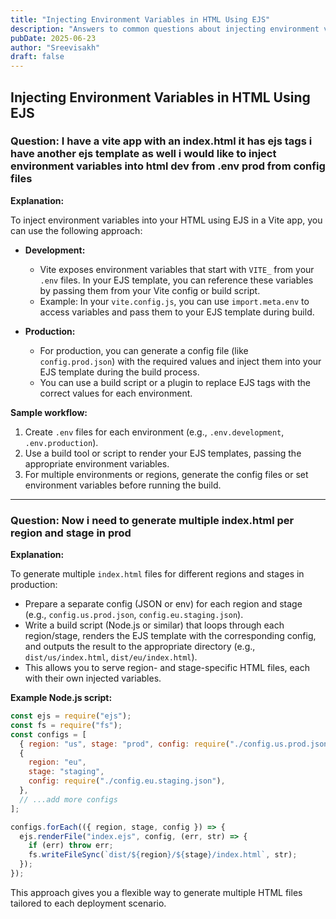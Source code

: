 ```yaml
---
title: "Injecting Environment Variables in HTML Using EJS"
description: "Answers to common questions about injecting environment variables in html using ejs"
pubDate: 2025-06-23
author: "Sreevisakh"
draft: false
---
```


## Injecting Environment Variables in HTML Using EJS

### Question: I have a vite app with an index.html it has ejs tags i have another ejs template as well i would like to inject environment variables into html dev from .env prod from config files

**Explanation:**

To inject environment variables into your HTML using EJS in a Vite app, you can use the following approach:

- **Development:**

  - Vite exposes environment variables that start with `VITE_` from your `.env` files. In your EJS template, you can reference these variables by passing them from your Vite config or build script.
  - Example: In your `vite.config.js`, you can use `import.meta.env` to access variables and pass them to your EJS template during build.

- **Production:**
  - For production, you can generate a config file (like `config.prod.json`) with the required values and inject them into your EJS template during the build process.
  - You can use a build script or a plugin to replace EJS tags with the correct values for each environment.

**Sample workflow:**

1. Create `.env` files for each environment (e.g., `.env.development`, `.env.production`).
2. Use a build tool or script to render your EJS templates, passing the appropriate environment variables.
3. For multiple environments or regions, generate the config files or set environment variables before running the build.

---

### Question: Now i need to generate multiple index.html per region and stage in prod

**Explanation:**

To generate multiple `index.html` files for different regions and stages in production:

- Prepare a separate config (JSON or env) for each region and stage (e.g., `config.us.prod.json`, `config.eu.staging.json`).
- Write a build script (Node.js or similar) that loops through each region/stage, renders the EJS template with the corresponding config, and outputs the result to the appropriate directory (e.g., `dist/us/index.html`, `dist/eu/index.html`).
- This allows you to serve region- and stage-specific HTML files, each with their own injected variables.

**Example Node.js script:**

```js
const ejs = require("ejs");
const fs = require("fs");
const configs = [
  { region: "us", stage: "prod", config: require("./config.us.prod.json") },
  {
    region: "eu",
    stage: "staging",
    config: require("./config.eu.staging.json"),
  },
  // ...add more configs
];

configs.forEach(({ region, stage, config }) => {
  ejs.renderFile("index.ejs", config, (err, str) => {
    if (err) throw err;
    fs.writeFileSync(`dist/${region}/${stage}/index.html`, str);
  });
});
```

This approach gives you a flexible way to generate multiple HTML files tailored to each deployment scenario.
